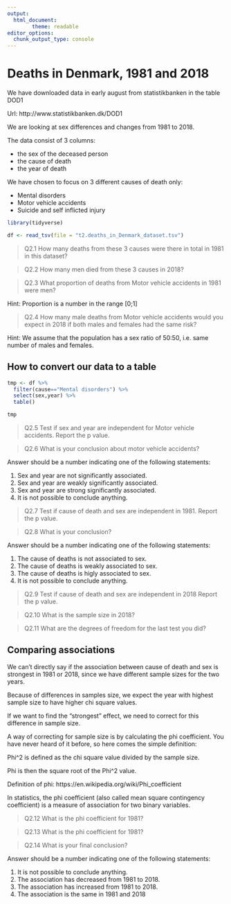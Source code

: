 ```yaml
---
output:
  html_document:
        theme: readable
editor_options: 
  chunk_output_type: console
---
```


# Deaths in Denmark, 1981 and 2018

We have downloaded data in early august from statistikbanken in the table DOD1

Url: http://www.statistikbanken.dk/DOD1

We are looking at sex differences and changes from 1981 to 2018. 

The data consist of 3 columns:

 * the sex of the deceased person
 * the cause of death
 * the year of death
 
We have chosen to focus on 3 different causes of death only:

 * Mental disorders
 * Motor vehicle accidents
 * Suicide and self inflicted injury
 
```r

library(tidyverse)

df <- read_tsv(file = "t2.deaths_in_Denmark_dataset.tsv")

```

>Q2.1 How many deaths from these 3 causes were there in total in 1981 in this dataset?


>Q2.2 How many men died from these 3 causes in 2018? 


>Q2.3 What proportion of deaths from Motor vehicle accidents in 1981 were men?

Hint: Proportion is a number in the range [0;1]


>Q2.4 How many male deaths from Motor vehicle accidents would you expect in 2018 if both males and females had the same risk?

Hint: We assume that the population has a sex ratio of 50:50, i.e. same number of males and females.


## How to convert our data to a table

```r

tmp <- df %>% 
  filter(cause=="Mental disorders") %>% 
  select(sex,year) %>%
  table()

tmp

```

>Q2.5 Test if sex and year are independent for Motor vehicle accidents. Report the p value.


>Q2.6 What is your conclusion about motor vehicle accidents?

Answer should be a number indicating one of the following statements:

1. Sex and year are not significantly associated.  
2. Sex and year are weakly significantly associated.  
3. Sex and year are strong significantly associated.  
4. It is not possible to conclude anything.


>Q2.7 Test if cause of death and sex are independent in 1981. Report the p value.


>Q2.8 What is your conclusion?

Answer should be a number indicating one of the following statements:

1. The cause of deaths is not associated to sex.  
2. The cause of deaths is weakly associated to sex.  
3. The cause of deaths is higly associated to sex.  
4. It is not possible to conclude anything.


>Q2.9 Test if cause of death and sex are independent in 2018 Report the p value.


>Q2.10 What is the sample size in 2018?


>Q2.11 What are the degrees of freedom for the last test you did?


## Comparing associations

We can’t directly say if the association between cause of death and sex is strongest in 1981 or 2018, since we have different sample sizes for the two years.

Because of differences in samples size, we expect the year with highest sample size to have higher chi square values.

If we want to find the "strongest" effect, we need to correct for this difference in sample size.

A way of correcting for sample size is by calculating the phi coefficient. You have never heard of it before, so here comes the simple definition:

Phi^2 is defined as the chi square value divided by the sample size. 

Phi is then the square root of the Phi^2 value.

Definition of phi: https://en.wikipedia.org/wiki/Phi_coefficient

In statistics, the phi coefficient (also called mean square contingency coefficient) is a measure of association for two binary variables.

>Q2.12 What is the phi coefficient for 1981?


>Q2.13 What is the phi coefficient for 1981?


>Q2.14 What is your final conclusion?

Answer should be a number indicating one of the following statements:

1. It is not possible to conclude anything.
2. The association has decreased from 1981 to 2018.
3. The association has increased from 1981 to 2018.
4. The association is the same in 1981 and 2018



